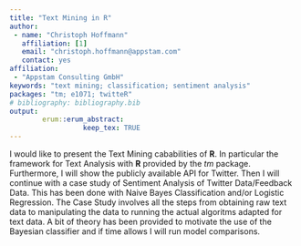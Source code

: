 ```yaml
---
title: "Text Mining in R"
author:
 - name: "Christoph Hoffmann"
   affiliation: [1]
   email: "christoph.hoffmann@appstam.com"
   contact: yes
affiliation:
 - "Appstam Consulting GmbH"
keywords: "text mining; classification; sentiment analysis"
packages: "tm; e1071; twitteR"
# bibliography: bibliography.bib
output:  
        erum::erum_abstract:
                  keep_tex: TRUE
---
```


I would like to present the Text Mining cababilities of **R**. In particular
the framework for Text Analysis with **R** provided by the *tm* package.
Furthermore, I will show the publicly available API for Twitter. Then I will
continue with a case study of Sentiment Analysis of Twitter Data/Feedback Data. This has been done with Naive Bayes Classification and/or Logistic Regression. The Case Study involves all the steps from
obtaining raw text data to manipulating the data to running the actual
algoritms adapted for text data. A bit of theory has been provided to motivate
the use of the Bayesian classifier and if time allows I will run model
comparisons.

<!--  -->
<!-- **References** -->
<!-- 1.Speech and Language Processing: An introduction to natural language processing, computational linguistics, and speech recognition. Daniel Jurafsky & James H. Martin.
 2. A text mining framework in R and its applications. Doctoral thesis, WU Vienna University of Economics and Business. Feinerer, Ingo (2008)
 3. Text Mining - Predictive Methods for Analyzing Unstructured Information. Weiss et al. -->
